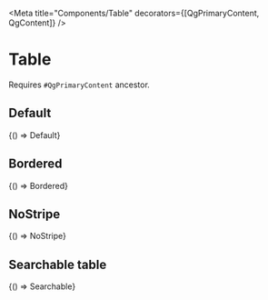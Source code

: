 


<Meta title="Components/Table" decorators={[QgPrimaryContent, QgContent]} />

# Table

Requires `#QgPrimaryContent` ancestor.

## Default

<Canvas sourceState="shown">
  <Story name="Default" parameters={getDecoratedParameters(Default)}>
    {() => Default}
  </Story>
</Canvas>

## Bordered

<Canvas sourceState="shown">
  <Story name="Bordered" parameters={getDecoratedParameters(Bordered)}>
    {() => Bordered}
  </Story>
</Canvas>

## NoStripe

<Canvas sourceState="shown">
  <Story name="NoStripe" parameters={getDecoratedParameters(NoStripe)}>
    {() => NoStripe}
  </Story>
</Canvas>

## Searchable table

<Canvas sourceState="shown">
  <Story name="Searchable" parameters={getDecoratedParameters(Searchable)}>
    {() => Searchable}
  </Story>
</Canvas>
